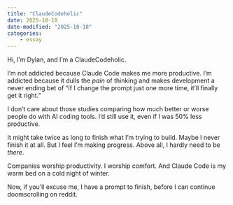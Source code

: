 ```yaml
---
title: "ClaudeCodeholic"
date: 2025-10-18
date-modified: "2025-10-18"
categories:
    - essay
---
```


Hi, I'm Dylan, and I'm a ClaudeCodeholic.

I'm not addicted because Claude Code makes me more productive. I'm addicted because it dulls the *pain* of thinking and makes development a never ending bet of "if I change the prompt just one more time, it'll finally get it right."

I don't care about those studies comparing how much better or worse people do with AI coding tools. I'd still use it, even if I was 50% less productive.

It might take twice as long to finish what I’m trying to build. Maybe I never finish it at all. But I feel I'm making progress. Above all, I hardly need to be *there*.

Companies worship productivity. I worship comfort. And Claude Code is my warm bed on a cold night of winter.

Now, if you’ll excuse me, I have a prompt to finish, before I can continue doomscrolling on reddit.
